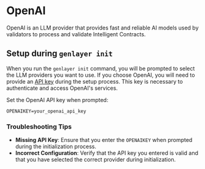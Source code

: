 # OpenAI

OpenAI is an LLM provider that provides fast and reliable AI models used by validators to process and validate Intelligent Contracts.

## Setup during `genlayer init`

When you run the `genlayer init` command, you will be prompted to select the LLM providers you want to use. If you choose OpenAI, you will need to provide an [API key](https://openai.com/api/) during the setup process. This key is necessary to authenticate and access OpenAI's services.

Set the OpenAI API key when prompted:

```shell
OPENAIKEY=your_openai_api_key
```

### Troubleshooting Tips

- **Missing API Key**: Ensure that you enter the `OPENAIKEY` when prompted during the initialization process.
- **Incorrect Configuration**: Verify that the API key you entered is valid and that you have selected the correct provider during initialization.